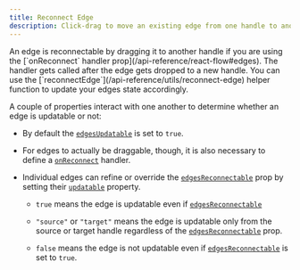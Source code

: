 ```yaml
---
title: Reconnect Edge
description: Click-drag to move an existing edge from one handle to another
---
```



<ExampleLayout>
An edge is reconnectable by dragging it to another handle if you are using the
[`onReconnect` handler prop](/api-reference/react-flow#edges). The handler gets
called after the edge gets dropped to a new handle. You can use the
[`reconnectEdge`](/api-reference/utils/reconnect-edge) helper function to update your
edges state accordingly.

<ExampleViewer codePath="example-flows/UpdatableEdge" />

A couple of properties interact with one another to determine whether an edge is
updatable or not:

- By default the [`edgesUpdatable`](/api-reference/react-flow#edgesUpdatable) is
  set to `true`.

- For edges to actually be draggable, though, it is also necessary to define a
  [`onReconnect`](/api-reference/react-flow#onReconnect) handler.

- Individual edges can refine or override the [`edgesReconnectable`](/api-reference/react-flow#edgesReconnectable)
  prop by setting their [`updatable`](/api-reference/types/edge#updatable) property.

  - `true` means the edge is updatable even if [`edgesReconnectable`](/api-reference/react-flow#edgesReconnectable)

  - `"source"` or `"target"` means the edge is updatable only from the source or
    target handle regardless of the [`edgesReconnectable`](/api-reference/react-flow#edgesReconnectable) prop.

  - `false` means the edge is not updatable even if [`edgesReconnectable`](/api-reference/react-flow#edgesReconnectable)
    is set to `true`.

</ExampleLayout>
